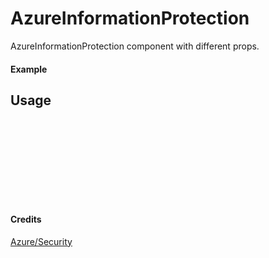 
<Meta of={AzureInformationProtection} title="Azure/Security/AzureInformationProtection" />

# AzureInformationProtection

AzureInformationProtection component with different props.

#### Example

<Canvas of={AzureInformationProtection.Primary} />

## Usage

```ts
import { AzureInformationProtection } from "yadl-ui";

const Example = () => {
  return (
      <AzureInformationProtection />
  );
};

export default Example;
```

#### Credits
[Azure/Security](https://learn.microsoft.com/en-us/azure/architecture/icons/)
